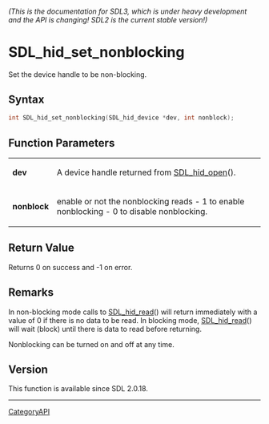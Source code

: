 ====== (This is the documentation for SDL3, which is under heavy development and the API is changing! SDL2 is the current stable version!) ======
= SDL_hid_set_nonblocking =

Set the device handle to be non-blocking.

== Syntax ==

<syntaxhighlight lang='c'>
int SDL_hid_set_nonblocking(SDL_hid_device *dev, int nonblock);
</syntaxhighlight>

== Function Parameters ==

{|
|'''dev'''
|A device handle returned from [[SDL_hid_open]]().
|-
|'''nonblock'''
|enable or not the nonblocking reads - 1 to enable nonblocking - 0 to disable nonblocking.
|}

== Return Value ==

Returns 0 on success and -1 on error.

== Remarks ==

In non-blocking mode calls to [[SDL_hid_read]]() will return immediately
with a value of 0 if there is no data to be read. In blocking mode,
[[SDL_hid_read]]() will wait (block) until there is data to read before
returning.

Nonblocking can be turned on and off at any time.

== Version ==

This function is available since SDL 2.0.18.

----
[[CategoryAPI]]


